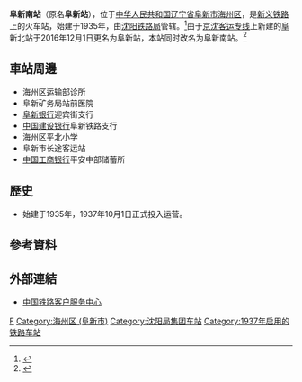 {{Expand|time=2016-06-09T12:12:52+00:00}}
{{Infobox China railway station
|车站名称 = 阜新南站
|图片 = Fuxinnan_Railway_Staion.jpg
|图片介绍 = 阜新南站站房，摄于2019年3月
|其他名称 = 阜新站
|车站拼音 = Fuxinnan
|英文名称= Fuxinnan Railway Station
|车站代码 = 53042<ref>{{cite book|title=中华人民共和国铁路车站代码（GB/T 10302-2010）|publisher=中国标准出版社|year=2010|isbn=155066140495|ignore-isbn-error=true|pages=11}}</ref>
|电报码 = FXD
|拼音码 = FXI
|车站位置 = [[辽宁省|辽宁省]][[阜新市|阜新市]][[海州区_(阜新市)|海州区]]
|坐标 = {{coord|41.987362|N|121.637978|E|display=inline,title}}
|归属 =[[沈阳铁路局|沈阳铁路局]]
|线路 = [[新义铁路|新义铁路]]
|车站等级 = [[一等站_(中铁)|一等站]]
|月台数目 = 
|股道数目 = 
}}
'''阜新南站'''（原名'''阜新站'''），位于[[中华人民共和国|中华人民共和国]][[辽宁省|辽宁省]][[阜新市|阜新市]][[海州区_(阜新市)|海州区]]，是[[新义铁路|新义铁路]]上的火车站，始建于1935年，由[[沈阳铁路局|沈阳铁路局]]管辖。<ref>{{Cite web |url=http://search.huochepiao.com/huochezhan/jieshao/624.htm |title=阜新火车站介绍 |accessdate=2016-06-09 |archive-date=2016-06-17 |archive-url=https://web.archive.org/web/20160617151944/http://search.huochepiao.com/huochezhan/jieshao/624.htm |dead-url=no }}</ref>由于[[京沈客运专线|京沈客运专线]]上新建的[[阜新站|阜新北站]]于2016年12月1日更名为阜新站，本站同时改名为阜新南站。<ref>{{cite news|url=http://liaoning.nen.com.cn/system/2016/11/10/019449737.shtml|title=阜新火车站下月更名为阜新南站|publisher=阜新新闻网|date=2016-11-10|accessdate=2016-11-26|archive-url=https://web.archive.org/web/20161126194935/http://liaoning.nen.com.cn/system/2016/11/10/019449737.shtml|archive-date=2016-11-26|dead-url=yes}}</ref>

==車站周邊==
* 海州区运输部诊所
* 阜新矿务局站前医院
* [[阜新银行|阜新银行]]迎宾街支行
* [[中国建设银行|中国建设银行]]阜新铁路支行
* 海州区平北小学
* 阜新市长途客运站
* [[中国工商银行|中国工商银行]]平安中部储蓄所

==歷史==
* 始建于1935年，1937年10月1日正式投入运营。

==參考資料==
{{reflist}}

==外部連結==
* [http://www.12306.cn/mormhweb/ 中国铁路客户服务中心] {{Wayback|url=http://www.12306.cn/mormhweb/ |date=20180205163941 }}
{{China-rail-stub}}
{{新义铁路}}
[[Category:阜新市铁路车站|F]]
[[Category:海州区_(阜新市)|Category:海州区 (阜新市)]]
[[Category:沈阳局集团车站|Category:沈阳局集团车站]]
[[Category:1937年启用的铁路车站|Category:1937年启用的铁路车站]]